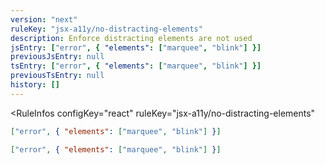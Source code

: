 ```yaml
---
version: "next"
ruleKey: "jsx-a11y/no-distracting-elements"
description: Enforce distracting elements are not used
jsEntry: ["error", { "elements": ["marquee", "blink"] }]
previousJsEntry: null
tsEntry: ["error", { "elements": ["marquee", "blink"] }]
previousTsEntry: null
history: []
---
```


<RuleInfos 
  configKey="react" 
  ruleKey="jsx-a11y/no-distracting-elements" 
>

```json
["error", { "elements": ["marquee", "blink"] }]
```

```json
["error", { "elements": ["marquee", "blink"] }]
```

</RuleInfos>
